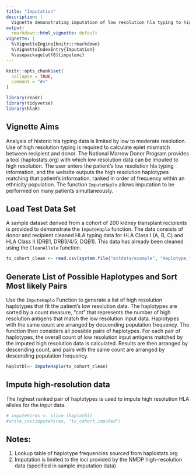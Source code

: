 ```yaml
---
title: "Imputation"
description: |
  Vignette demonstrating imputation of low resolution hla typing to high resolution.
output:
  rmarkdown::html_vignette: default
vignette: |
  %\VignetteEngine{knitr::rmarkdown}
  %\VignetteIndexEntry{Imputation}
  %\usepackage[utf8]{inputenc}
---
```


```r
knitr::opts_chunk$set(
  collapse = TRUE,
  comment = "#>"
)
```

```r
library(readr)
library(tidyverse)
library(hlaR)
```

## Vignette Aims

Analysis of historic hla typing data is limited by low to moderate resolution. Use of high resolution typing is required to calculate eplet mismatch between recipient and donor. The National Marrow Donor Program provides a tool (haplostats.org)  with which low resolution data can be imputed to high resolution. The user enters the patient's low resolution hla typing information, and the website outputs the high resolution haplotypes matching that patient's information, ranked in order of frequency within an ethnicity population. The function `ImputeHaplo` allows imputation to be performed on many patients simultaneously. 

## Load Test Data Set

A sample dataset derived from a cohort of 200 kidney transplant recipients is provided to demonstrate the `ImputeHaplo` function.    The data consists of donor and recipient cleaned HLA typing data for HLA Class I (A, B, C) and HLA Class II (DRB1, DRB3/4/5, DQB1).
This data has already been cleaned using the `CleanAllele` function. 

```r
tx_cohort_clean <- read.csv(system.file("extdata/example", "Haplotype_test.csv", package = "hlaR"))
```

## Generate List of Possible Haplotypes and Sort Most likely Pairs
Use the `ImputeHaplo` Function to generate a list of high resolution haplotypes that fit the patient's low resolution data. The haplotypes are sorted by a count measure, "cnt" that represents the number of high resolution antigens that match the low resolution input data. Haplotypes with the same count are arranged by descending population frequency. The function then considers all possible pairs of haplotypes. For each pair of haplotypes, the overall count of low resolution input antigens matched by the imputed high resolution data is calculated. Results are then arranged by descending count, and pairs with the same count are arranged by descending population frequency. 

```r
haplotbl<- ImputeHaplo(tx_cohort_clean)
```

## Impute high-resolution data
The highest ranked pair of haplotypes is used to impute high resolution HLA alleles for the input data.
```r
# imputehires <- slice (haplotbl)
#write_csv(imputehires, "tx_cohort_imputed")
```

## Notes: 
1. Lookup table of haplotype frequencies sourced from haplostats.org
2. Imputation is limited to the loci provided by the NMDP high-resolution data (specified in sample imputation data)
    



